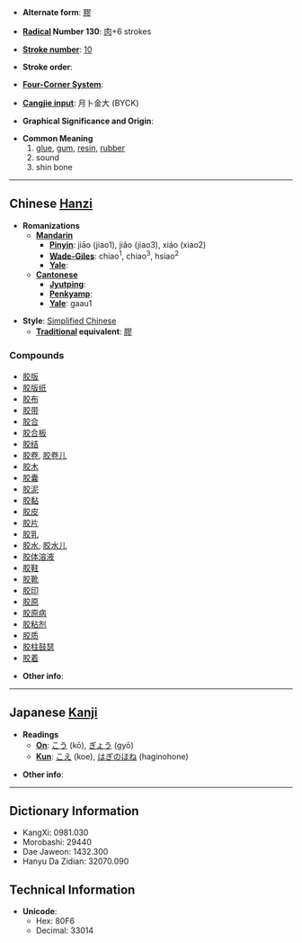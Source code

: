 * '''Alternate form''': [[膠]]

* '''[[Wiktionary:Chinese radical index| Radical]] Number 130''': [[Wiktionary:Chinese radical index 肉|肉]]+6 strokes

* '''[[Wiktionary:Chinese total strokes index|Stroke number]]''': [[Wiktionary:Chinese total strokes index 10|10]]

* '''Stroke order''': 

* '''[[Wiktionary:Chinese four corner index|Four-Corner System]]''': 

* '''[[Wiktionary:Chinese Cangjie index|Cangjie input]]''': 月卜金大 (BYCK)

* '''Graphical Significance and Origin''': 

* '''Common Meaning'''
*# [[glue]], [[gum]], [[resin]], [[rubber]]
*# sound
*# shin bone


----

== Chinese [[Hanzi]] ==

* '''Romanizations'''
** '''[[Mandarin]]'''
*** '''[[Pinyin]]''': jiāo (jiao1), jiǎo (jiao3), xiáo (xiao2)
*** '''[[Wade-Giles]]''': chiao<sup>1</sup>, chiao<sup>3</sup>, hsiao<sup>2</sup>
*** '''[[Yale]]''': 
** '''[[Cantonese]]'''
*** '''[[Jyutping]]''':
*** '''[[Penkyamp]]''': 
*** '''[[Yale]]''': gaau1

* '''Style''': [[Simplified Chinese]] 
** '''[[Traditional Chinese|Traditional]] equivalent''': [[膠]]

===Compounds===
*[[胶版]]
*[[胶版纸]]
*[[胶布]]
*[[胶带]]
*[[胶合]]
*[[胶合板]]
*[[胶结]]
*[[胶卷]], [[胶卷儿]]
*[[胶木]]
*[[胶囊]]
*[[胶泥]]
*[[胶黏]]
*[[胶皮]]
*[[胶片]]
*[[胶乳]]
*[[胶水]], [[胶水儿]]
*[[胶体溶液]]
*[[胶鞋]]
*[[胶靴]]
*[[胶印]]
*[[胶原]]
*[[胶原病]]
*[[胶粘剂]]
*[[胶质]]
*[[胶柱鼓瑟]]
*[[胶着]]

* '''Other info''': 

----

== Japanese [[Kanji]] ==

* '''Readings'''
** '''[[On]]''': [[こう]] (kō), [[ぎょう]] (gyō)
** '''[[Kun]]''': [[こえ]] (koe), [[はぎのほね]] (haginohone)

* '''Other info''':  

----

== Dictionary Information ==

* KangXi: 0981.030
* Morobashi: 29440
* Dae Jaweon: 1432.300
* Hanyu Da Zidian: 32070.090

== Technical Information ==

* '''Unicode''':
** Hex: 80F6
** Decimal: 33014
